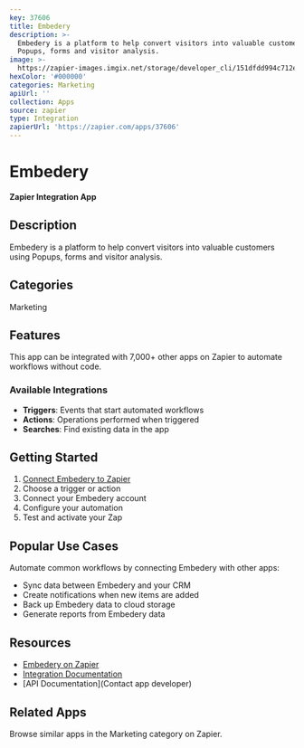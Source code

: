 ```yaml
---
key: 37606
title: Embedery
description: >-
  Embedery is a platform to help convert visitors into valuable customers using
  Popups, forms and visitor analysis.
image: >-
  https://zapier-images.imgix.net/storage/developer_cli/151dfdd994c712e9720ad704424ef657.png?auto=format%2Ccompress&ixlib=python-3.0.0&q=50
hexColor: '#000000'
categories: Marketing
apiUrl: ''
collection: Apps
source: zapier
type: Integration
zapierUrl: 'https://zapier.com/apps/37606'
---
```

# Embedery

**Zapier Integration App**

## Description

Embedery is a platform to help convert visitors into valuable customers using Popups, forms and visitor analysis.

## Categories

Marketing

## Features

This app can be integrated with 7,000+ other apps on Zapier to automate workflows without code.

### Available Integrations

- **Triggers**: Events that start automated workflows
- **Actions**: Operations performed when triggered
- **Searches**: Find existing data in the app

## Getting Started

1. [Connect Embedery to Zapier](https://zapier.com/apps/37606)
2. Choose a trigger or action
3. Connect your Embedery account
4. Configure your automation
5. Test and activate your Zap

## Popular Use Cases

Automate common workflows by connecting Embedery with other apps:

- Sync data between Embedery and your CRM
- Create notifications when new items are added
- Back up Embedery data to cloud storage
- Generate reports from Embedery data

## Resources

- [Embedery on Zapier](https://zapier.com/apps/37606)
- [Integration Documentation](https://zapier.com/apps/37606/integrations)
- [API Documentation](Contact app developer)

## Related Apps

Browse similar apps in the Marketing category on Zapier.
